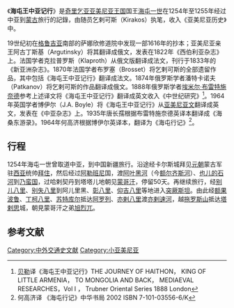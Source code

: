 《'''海屯王中亚记行'''》是[[奇里乞亚亚美尼亚王国|奇里乞亚亚美尼亚王国]]国王[[海屯一世_(小亚美尼亚)|海屯一世]]在1254年至1255年经过中亚到[[蒙古|蒙古]]旅行的記錄，由随员乞剌可斯（Kirakos）执笔，收入《亚美尼亚历史》中。

19世纪初在[[格鲁吉亚|格鲁吉亚]]南部的萨娜欣修道院中发现一部1616年的抄本；亚美尼亚亲王阿古丁斯基（Argutinsky）将其翻译成俄文，发表在1822年《西伯利亚杂志》上。法国学者克拉普罗斯（Klaproth）从俄文版翻译成法文，刊行于1833年的《新亚洲杂志》。1870年法国学者布罗塞（Brosset）将乞剌可斯的全部遗留作品，其中包括《海屯王中亚记行》翻译成法文。1874年俄罗斯学者潘特卡诺夫（Patkanov）将乞剌可斯的作品翻译成俄文。1888年俄罗斯学者[[埃米尔·布雷特施奈德|埃米尔·布雷特施奈德]]参考上述译文将《海屯王中亚记行》翻译成英文收入《中世纪研究》<ref>[[埃米尔·布雷特施奈德|贝勒]]译《海屯王中亚记行》THE JOURNEY OF HAITHON， KING OF LITTLE ARMENIA， TO MONGOLIA AND BACK， MEDIAEVAL RESEARCHES，Vol I ， Trubner Oriental Series 1888 London</ref>。1964年英国学者博伊尔（J.A. Boyle）将《海屯王中亚记行》从[[亚美尼亚文|亚美尼亚文]]翻译成英文，发表在《中亚杂志》上。1935年唐长孺根据布雷特施奈德英译本翻译成《海桑东游录》。1964年何高济根据博伊尔英译本，翻译为《海屯行记》<ref>何高济译 《海屯行记》中华书局 2002 ISBN 7-101-03556-6/K</ref>。

==行程==

1254年海屯一世曾取道中亚，到中国新疆旅行。沿途经卡尔斯城拜见[[元朝|元朝]]蒙古军驻[[西亚|西亚]]统帅[[拜住_(伊儿汗国)|拜住]]，然后经过[[阿勒班尼|阿勒班尼]]国，渡[[额尔齐斯河|阿叶黑河]]（今[[额尔齐斯河|额尔齐斯河]]）、[[也儿的石河|也儿的石河]]到[[乃蛮国|乃蛮国]]，过哈剌契丹到塔塔儿地朝见[[蒙哥汗|蒙哥汗]]，停留50天。再继续旅行，经[[别儿八里|别儿八里]]、[[别失八里|别失八里]]到阿儿里黑、[[彰八里|彰八里]]、[[仰吉八里|仰吉八里]]等地进入[[突厥斯坦|突厥斯坦]]。由此经[[额果波鲁|额果波鲁]]、[[丁柯八里|丁柯八里]]、[[苏特库尔|苏特库尔]]抵达[[阿罗列|阿罗列]]、[[亦剌八里|亦剌八里]]渡[[亦剌速河|亦剌速河]]，越[[拖罗斯山|拖罗斯山]]抵达[[塔剌思|塔剌思]]城，朝見蒙哥汗之弟[[旭烈兀|旭烈兀]]。



==参考文献==
<div class="references-small">
<references />
</div>



[[Category:中外交通史文献|Category:中外交通史文献]]
[[Category:小亚美尼亚|Category:小亚美尼亚]]